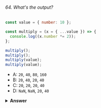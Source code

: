 ###### 64. What's the output?

```javascript
const value = { number: 10 };

const multiply = (x = { ...value }) => {
  console.log((x.number *= 2));
};

multiply();
multiply();
multiply(value);
multiply(value);
```

- A: `20`, `40`, `80`, `160`
- B: `20`, `40`, `20`, `40`
- C: `20`, `20`, `20`, `40`
- D: `NaN`, `NaN`, `20`, `40`

<details>
<summary>
<b>Answer</b>
</summary>

#### Answer: C

In ES6, we can initialize parameters with a default value. The value of the parameter will be the default value, if no other value has been passed to the function, or if the value of the parameter is `"undefined"`. In this case, we spread the properties of the `value` object into a new object, so `x` has the default value of `{ number: 10 }`.

The default argument is evaluated at _call time_! Every time we call the function, a _new_ object is created. We invoke the `multiply` function the first two times without passing a value: `x` has the default value of `{ number: 10 }`. We then log the multiplied value of that number, which is `20`.

The third time we invoke multiply, we do pass an argument: the object called `value`. The `*=` operator is actually shorthand for `x.number = x.number * 2`: we modify the value of `x.number`, and log the multiplied value `20`.

The fourth time, we pass the `value` object again. `x.number` was previously modified to `20`, so `x.number *= 2` logs `40`.

</details>
